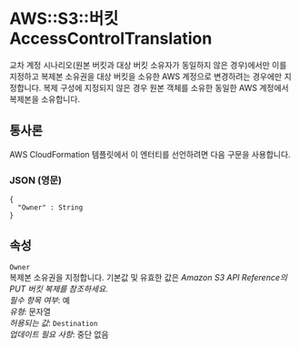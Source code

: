 # AWS::S3::버킷 AccessControlTranslation

교차 계정 시나리오(원본 버킷과 대상 버킷 소유자가 동일하지 않은 경우)에서만 이를 지정하고 복제본 소유권을 대상 버킷을 소유한 AWS 계정으로 변경하려는 경우에만 지정합니다. 복제 구성에 지정되지 않은 경우 원본 객체를 소유한 동일한 AWS 계정에서 복제본을 소유합니다.

## 통사론

AWS CloudFormation 템플릿에서 이 엔터티를 선언하려면 다음 구문을 사용합니다.

### JSON (영문)

```
{
  "Owner" : String
}
```

## 속성

`Owner`  
복제본 소유권을 지정합니다. 기본값 및 유효한 값은 _Amazon S3 API Reference의 PUT 버킷 복제를 참조하세요_.  
_필수 항목 여부_: 예  
_유형_: 문자열  
_허용되는 값_: `Destination`  
_업데이트 필요 사항_: 중단 없음
